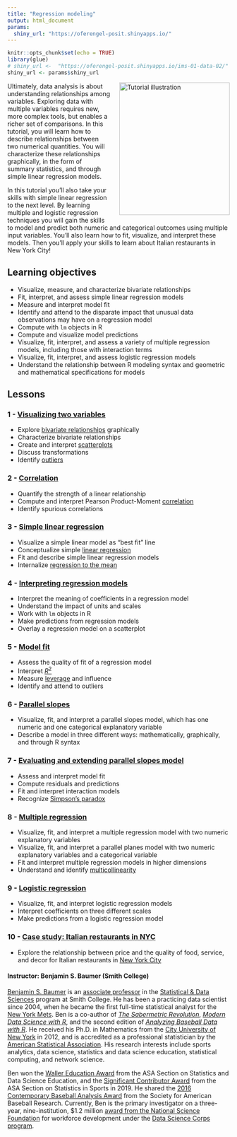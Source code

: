 ```yaml
---
title: "Regression modeling"
output: html_document
params:
  shiny_url: "https://oferengel-posit.shinyapps.io/"
---
```


```r
knitr::opts_chunk$set(echo = TRUE)
library(glue)
# shiny_url <-  "https://oferengel-posit.shinyapps.io/ims-01-data-02/"
shiny_url <- params$shiny_url
```

<img style="float: right; margin: 0px 0px 20px 20px" src="../logo/umcg-openintro-hex.png" alt="Tutorial illustration" width="250" height="300">


Ultimately, data analysis is about understanding relationships among variables. Exploring data with multiple variables requires new, more complex tools, but enables a richer set of comparisons. In this tutorial, you will learn how to describe relationships between two numerical quantities. You will characterize these relationships graphically, in the form of summary statistics, and through simple linear regression models.

In this tutorial you'll also take your skills with simple linear regression to the next level. By learning multiple and logistic regression techniques you will gain the skills to model and predict both numeric and categorical outcomes using multiple input variables. You'll also learn how to fit, visualize, and interpret these models. Then you'll apply your skills to learn about Italian restaurants in New York City!

## Learning objectives

* Visualize, measure, and characterize bivariate relationships
* Fit, interpret, and assess simple linear regression models
* Measure and interpret model fit
* Identify and attend to the disparate impact that unusual data observations may have on a regression model
* Compute with `lm` objects in R
* Compute and visualize model predictions
* Visualize, fit, interpret, and assess a variety of multiple regression models, including those with interaction terms
* Visualize, fit, interpret, and assess logistic regression models
* Understand the relationship between R modeling syntax and geometric and mathematical specifications for models

## Lessons

### 1 - [Visualizing two variables](`r glue("{shiny_url}03-01-lesson/")`)

* Explore [bivariate relationships](https://en.wikipedia.org/wiki/Bivariate_analysis) graphically
* Characterize bivariate relationships
* Create and interpret [scatterplots](https://en.wikipedia.org/wiki/Scatter_plot)
* Discuss transformations
* Identify [outliers](https://en.wikipedia.org/wiki/Outlier)

### 2 - [Correlation](`r glue("{shiny_url}03-02-lesson/")`)

* Quantify the strength of a linear relationship
* Compute and interpret Pearson Product-Moment [correlation](https://en.wikipedia.org/wiki/Correlation_and_dependence)
* Identify spurious correlations

### 3 - [Simple linear regression](`r glue("{shiny_url}03-03-lesson/")`)

* Visualize a simple linear model as "best fit" line
* Conceptualize simple [linear regression](https://en.wikipedia.org/wiki/Linear_regression)
* Fit and describe simple linear regression models
* Internalize [regression to the mean](https://en.wikipedia.org/wiki/Regression_toward_the_mean)

### 4 - [Interpreting regression models](`r glue("{shiny_url}03-04-lesson/")`)

* Interpret the meaning of coefficients in a regression model
* Understand the impact of units and scales
* Work with `lm` objects in R
* Make predictions from regression models
* Overlay a regression model on a scatterplot

### 5 - [Model fit](`r glue("{shiny_url}03-05-lesson/")`)

* Assess the quality of fit of a regression model
* Interpret [$R^2$](https://en.wikipedia.org/wiki/Coefficient_of_determination)
* Measure [leverage](https://en.wikipedia.org/wiki/Leverage_(statistics)) and influence
* Identify and attend to outliers

### 6 - [Parallel slopes](`r glue("{shiny_url}03-06-lesson/")`)

* Visualize, fit, and interpret a parallel slopes model, which has one numeric and one categorical explanatory variable
* Describe a model in three different ways: mathematically, graphically, and through R syntax

### 7 - [Evaluating and extending parallel slopes model](`r glue("{shiny_url}03-07-lesson/")`)

* Assess and interpret model fit
* Compute residuals and predictions
* Fit and interpret interaction models
* Recognize [Simpson's paradox](https://en.wikipedia.org/wiki/Simpson%27s_paradox)

### 8 - [Multiple regression](`r glue("{shiny_url}03-08-lesson/")`)

* Visualize, fit, and interpret a multiple regression model with two numeric explanatory variables
* Visualize, fit, and interpret a parallel planes model with two numeric explanatory variables and a categorical variable
* Fit and interpret multiple regression models in higher dimensions
* Understand and identify [multicollinearity](https://en.wikipedia.org/wiki/Multicollinearity)

### 9 - [Logistic regression](`r glue("{shiny_url}03-09-lesson/")`)

* Visualize, fit, and interpret logistic regression models
* Interpret coefficients on three different scales
* Make predictions from a logistic regression model

### 10 - [Case study: Italian restaurants in NYC](`r glue("{shiny_url}03-10-lesson/")`)

* Explore the relationship between price and the quality of food, service, and decor for Italian restaurants in [New York City](https://en.wikipedia.org/wiki/New_York_City)

#### Instructor: Benjamin S. Baumer (Smith College)

<!-- <img style="float: left; margin: 0px 20px 20px 0px" src="../instructor-photos/ben.png" alt="Ben Baumer" width="150" height="150"> -->

<!-- ### Benjamin S. Baumer -->

<!-- #### Smith College -->

[Benjamin S. Baumer](http://www.science.smith.edu/~bbaumer) is an [associate professor](https://www.smith.edu/academics/faculty/ben-baumer) in the [Statistical & Data Sciences](http://www.smith.edu/academics/statistics) program at Smith College. He has been a practicing data scientist since 2004, when he became the first full-time statistical analyst for the [New York Mets](http://www.nymets.com/). Ben is a co-author of [*The Sabermetric Revolution*](http://www.upenn.edu/pennpress/book/15168.html), [*Modern Data Science with R*](http://mdsr-book.github.io/index.html), and the second edition of [*Analyzing Baseball Data with R*](https://www.crcpress.com/Analyzing-Baseball-Data-with-R-Second-Edition/Marchi-Albert-Baumer/p/book/9780815353515). He received his Ph.D. in Mathematics from the [City University of New York](http://gc.cuny.edu) in 2012, and is accredited as a professional statistician by the [American Statistical Association](http://www.amstat.org/). His research interests include sports analytics, data science, statistics and data science education, statistical computing, and network science. 

Ben won the [Waller Education Award](https://www.amstat.org/ASA/Your-Career/Awards/Waller-Awards.aspx) from the ASA Section on Statistics and Data Science Education, and the [Significant Contributor Award](https://community.amstat.org/sis/aboutus/honorees) from the ASA Section on Statistics in Sports in 2019. He shared the [2016 Contemporary Baseball Analysis Award](http://sabr.org/latest/baumer-brudnicki-mcmurray-win-2016-sabr-analytics-conference-research-awards) from the Society for American Baseball Research. Currently, Ben is the primary investigator on a three-year, nine-institution, $1.2 million [award from the National Science Foundation](https://www.nsf.gov/awardsearch/showAward?AWD_ID=1924017&HistoricalAwards=false) for workforce development under the [Data Science Corps program](https://www.nsf.gov/funding/pgm_summ.jsp?pims_id=505536). 